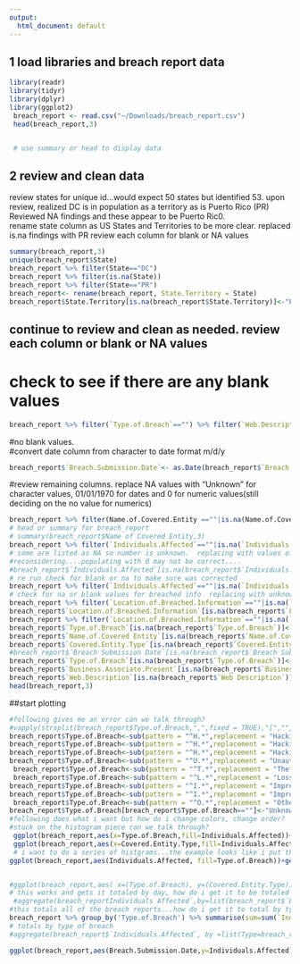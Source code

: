 ```yaml
---
output:
  html_document: default
---
```



## 1 load libraries and breach report data

```r
library(readr)
library(tidyr)
library(dplyr)
library(ggplot2)
 breach_report <- read.csv("~/Downloads/breach_report.csv")
 head(breach_report,3)


 # use summary or head to display data

```
## 2 review and clean data
review states for unique id...would expect 50 states but identified 53.  upon review, realized DC is in population as a territory as is Puerto Rico (PR)  Reviewed NA findings and these appear to be Puerto Ric0.  
rename state column as US States and Territories to be more clear.  replaced is.na findings with PR
review each column for blank or NA values

```r

summary(breach_report,3)
unique(breach_report$State)
breach_report %>% filter(State=="DC")
breach_report %>% filter(is.na(State))
breach_report %>% filter(State=="PR")
breach_report<- rename(breach_report, State.Territory = State)
breach_report$State.Territory[is.na(breach_report$State.Territory)]<-"PR"
```
## continue to review and clean as needed.  review each column or blank or NA values
# check to see if there are any blank values 
```r
breach_report %>% filter(`Type.of.Breach`=="") %>% filter(`Web.Description`=="") %>% filter(`Name.of.Covered.Entity`=="") %>% filter(`Individuals.Affected`=="") %>% filter(`Location.of.Breached.Information`=="") %>% filter(`Breach.Submission.Date`=="") %>% filter(`Business.Associate.Present`=="") %>% filter(`Covered.Entity.Type`=="") %>% filter(`Covered.Entity.Type`=="") 
```
#no blank values.  
#convert date column from character to date format m/d/y
```r
breach_report$`Breach.Submission.Date`<- as.Date(breach_report$`Breach.Submission.Date`,"%m/%d/%Y")
```
#review remaining columns.  replace NA values with "Unknown" for character values, 01/01/1970 for dates and 0 for numeric values(still deciding on the no value for numerics)
```r
breach_report %>% filter(Name.of.Covered.Entity ==""|is.na(Name.of.Covered.Entity))
# head or summary for breach_report
# summary(breach_report$Name of Covered Entity,3)
breach_report %>% filter(`Individuals.Affected`==""|is.na(`Individuals.Affected`))
# some are listed as NA so number is unknown.  replacing with values of 0
#reconsidering....populating with 0 may not be correct....
#breach_report$`Individuals.Affected`[is.na(breach_report$`Individuals.Affected`)]<-0
# re run check for blank or na to make sure was corrected
breach_report %>% filter(`Individuals.Affected`==""|is.na(`Individuals.Affected`))
# check for na or blank values for breached info  replacing with unknown
breach_report %>% filter(`Location.of.Breached.Information`==""|is.na(`Location.of.Breached.Information`))
breach_report$`Location.of.Breached.Information`[is.na(breach_report$`Location.of.Breached Information`)]<-"unknown"
breach_report %>% filter(`Location.of.Breached.Information`==""|is.na(`Location.of.Breached.Information`))
breach_report$`Type.of.Breach`[is.na(breach_report$`Type.of.Breach`)]<-"Unknown"
breach_report$`Name.of.Covered Entity`[is.na(breach_report$`Name.of.Covered.Entity`)]<-"Unknown"
breach_report$`Covered.Entity.Type`[is.na(breach_report$`Covered.Entity.Type`)]<-"Unknown"
#breach_report$`Breach Submission Date`[is.na(breach_report$`Breach Submission Date`)]<- "01/01/1070"
breach_report$`Type.of.Breach`[is.na(breach_report$`Type.of.Breach`)]<-"Unknown"
breach_report$`Business.Associate.Present`[is.na(breach_report$`Business Associate Present`)]<-"Unknown"
breach_report$`Web.Description`[is.na(breach_report$`Web Description`)]<-"Unknown"
head(breach_report,3)

```
##start plotting
```r
#following gives me an error can we talk through?
#vapply(strsplit(breach_report$Type.of.Breach,",",fixed = TRUE),"[","",1)
breach_report$Type.of.Breach<-sub(pattern = "^H.*",replacement = "Hacking/IT Incident" ,x=breach_report$Type.of.Breach)
breach_report$Type.of.Breach<-sub(pattern = "^H.*",replacement = "Hacking/IT Incident" ,x=breach_report$Type.of.Breach)
breach_report$Type.of.Breach<-sub(pattern = "^H.*",replacement = "Hacking/IT Incident" ,x=breach_report$Type.of.Breach)
breach_report$Type.of.Breach<-sub(pattern = "^U.*",replacement = "Unauthorized Access/Disclosure", x=breach_report$Type.of.Breach)
 breach_report$Type.of.Breach<-sub(pattern = "^T.*",replacement = "Theft",x=breach_report$Type.of.Breach)
 breach_report$Type.of.Breach<-sub(pattern = "^L.*",replacement = "Loss",x=breach_report$Type.of.Breach)
breach_report$Type.of.Breach<-sub(pattern = "^I.*",replacement = "Improper Use/Disposal",x=breach_report$Type.of.Breach)
breach_report$Type.of.Breach<-sub(pattern = "^I.*",replacement = "Improper Disposal",x=breach_report$Type.of.Breach)
 breach_report$Type.of.Breach<-sub(pattern = "^O.*",replacement = "Other",x=breach_report$Type.of.Breach)
breach_report$Type.of.Breach[breach_report$Type.of.Breach==""]<-"Unknown"
#following does what i want but how do i change colors, change order?
#stuck on the histogram piece can we talk through?
 ggplot(breach_report,aes(x=Type.of.Breach,fill=Individuals.Affected))+geom_bar()
 ggplot(breach_report,aes(x=Covered.Entity.Type,fill=Individuals.Affected))+geom_bar()
 # i want to do a series of histgrams...the example looks like i put the categorical variable on x but that gives me an error (and doesn't seem right for this)
ggplot(breach_report,aes(Individuals.Affected, fill=Type.of.Breach))+geom_histogram()


#ggplot(breach_report,aes( x=(Type.of.Breach), y=(Covered.Entity.Type)))+geom_point()
# this works and gets it totaled by day, how do i get it to be totaled by year?
 #aggregate(breach_reportIndividuals Affected`,by=list(breach_report$`Breach Submission Date`),sum)
#this totals all of the breach reports...how do i get it to total by type of breach?
breach_report %>% group_by('Type.of.Breach') %>% summarise(sum=sum(`Individuals.Affected`))
# totals by type of breach
#aggregate(breach_report$`Individuals.Affected`, by =list(Type=breach_report$`Type.of.Breach`),FUN=sum)

ggplot(breach_report,aes(Breach.Submission.Date,y=Individuals.Affected))+geom_line()


```
